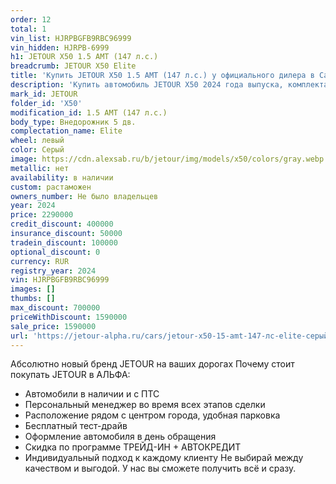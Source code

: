 ```yaml
---
order: 12
total: 1
vin_list: HJRPBGFB9RBC96999
vin_hidden: HJRPB-6999
h1: JETOUR X50 1.5 AMT (147 л.с.)
breadcrumb: JETOUR X50 Elite
title: 'Купить JETOUR X50 1.5 AMT (147 л.с.) у официального дилера в Самаре'
description: 'Купить автомобиль JETOUR X50 2024 года выпуска, комплектация Elite, цвет - Серый, двигатель - 1.5 AMT (147 л.с.) у официального дилера в г. Самара. Стоимость данного автомобиля JETOUR X50 – 1590000'
mark_id: JETOUR
folder_id: 'X50'
modification_id: 1.5 AMT (147 л.с.)
body_type: Внедорожник 5 дв.
complectation_name: Elite
wheel: левый
color: Серый
image: https://cdn.alexsab.ru/b/jetour/img/models/x50/colors/gray.webp
metallic: нет
availability: в наличии
custom: растаможен
owners_number: Не было владельцев
year: 2024
price: 2290000
credit_discount: 400000
insurance_discount: 50000
tradein_discount: 100000
optional_discount: 0
currency: RUR
registry_year: 2024
vin: HJRPBGFB9RBC96999
images: []
thumbs: []
max_discount: 700000
priceWithDiscount: 1590000
sale_price: 1590000
url: 'https://jetour-alpha.ru/cars/jetour-x50-15-amt-147-лс-elite-серый-2024/'
---
```

Абсолютно новый бренд JETOUR на ваших дорогах
Почему стоит покупать JETOUR в АЛЬФА:
- Автомобили в наличии и с ПТС
- Персональный менеджер во время всех этапов сделки
- Расположение рядом с центром города, удобная парковка
- Бесплатный тест-драйв
- Оформление автомобиля в день обращения
- Скидка по программе ТРЕЙД-ИН + АВТОКРЕДИТ
- Индивидуальный подход  к каждому клиенту
Не выбирай между качеством и выгодой. У нас вы сможете получить всё и сразу.